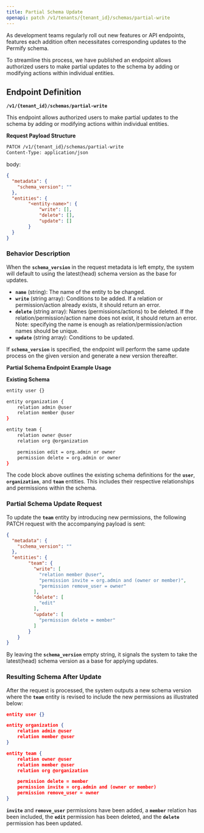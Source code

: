 ```yaml
---
title: Partial Schema Update
openapi: patch /v1/tenants/{tenant_id}/schemas/partial-write
---
```



As development teams regularly roll out new features or API endpoints, features each addition often necessitates corresponding updates to the Permify schema. 

To streamline this process, we have published an endpoint allows authorized users to make partial updates to the schema by adding or modifying actions within individual entities.

## **Endpoint Definition**

**`/v1/{tenant_id}/schemas/partial-write`**

This endpoint allows authorized users to make partial updates to the schema by adding or modifying actions within individual entities.

**Request Payload Structure**

```bash
PATCH /v1/{tenant_id}/schemas/partial-write
Content-Type: application/json
```
body:
```json
{
  "metadata": {
    "schema_version": ""
  },
  "entities": {
		"<entity-name>": {
			"write": [],
			"delete": [],
			"update": []
		}
  }
}
```

### **Behavior Description**

When the **`schema_version`** in the request metadata is left empty, the system will default to using the latest(head) schema version as the base for updates.

- **`name`** (string): The name of the entity to be changed.
- **`write`** (string array): Conditions to be added. If a relation or permission/action already exists, it should return an error.
- **`delete`** (string array): Names (permissions/actions) to be deleted. If the relation/permission/action name does not exist, it should return an error. Note: specifying the name is enough as relation/permission/action names should be unique.
- **`update`** (string array): Conditions to be updated.

If **`schema_version`** is specified, the endpoint will perform the same update process on the given version and generate a new version thereafter.

**Partial Schema Endpoint Example Usage**

**Existing Schema**

```bash
entity user {}

entity organization {
    relation admin @user
    relation member @user
}

entity team {
    relation owner @user
    relation org @organization

    permission edit = org.admin or owner
    permission delete = org.admin or owner
}
```

The code block above outlines the existing schema definitions for the **`user`**, **`organization`**, and **`team`** entities. This includes their respective relationships and permissions within the schema.

### Partial Schema Update Request

To update the **`team`** entity by introducing new permissions, the following PATCH request with the accompanying payload is sent:

```json
{
  "metadata": {
    "schema_version": ""
  },
  "entities": {
		"team": {
		  "write": [
		    "relation member @user",
		    "permission invite = org.admin and (owner or member)",
		    "permission remove_user = owner"
		  ],
		  "delete": [
		    "edit"
		  ],
		  "update": [
		    "permission delete = member"
		  ]
		}
	}
}
```

By leaving the **`schema_version`** empty string, it signals the system to take the latest(head) schema version as a base for applying updates.

### **Resulting Schema After Update**

After the request is processed, the system outputs a new schema version where the **`team`** entity is revised to include the new permissions as illustrated below:

```json
entity user {}

entity organization {
    relation admin @user
    relation member @user
}

entity team {
    relation owner @user
    relation member @user
    relation org @organization

    permission delete = member
    permission invite = org.admin and (owner or member)
    permission remove_user = owner
}
```

**`invite`** and **`remove_user`** permissions have been added, a **`member`** relation has been included, the **`edit`** permission has been deleted, and the **`delete`** permission has been updated.
